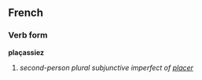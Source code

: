 ==French==
===Verb form===
'''plaçassiez'''

# ''second-person plural subjunctive imperfect of [[placer]]''